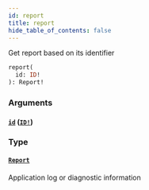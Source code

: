 ```yaml
---
id: report
title: report
hide_table_of_contents: false
---
```



Get report based on its identifier

```graphql
report(
  id: ID!
): Report!
```


### Arguments

#### [`id`](#) ([`ID!`](../scalars/id.mdx))




### Type

#### [`Report`](../objects/report.mdx)

Application log or diagnostic information




